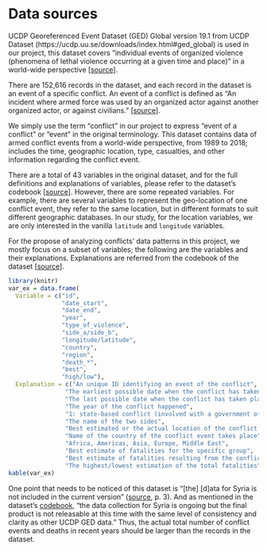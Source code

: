 # Data sources

UCDP Georeferenced Event Dataset (GED) Global version 19.1 from UCDP Dataset (https://ucdp.uu.se/downloads/index.html#ged_global) is used in our project, this dataset covers "individual events of organized violence (phenomena of lethal violence occurring at a given time and place)" in a world-wide perspective [[source](https://ucdp.uu.se/downloads/index.html#ged_global){target="_blank"}].

There are 152,616 records in the dataset, and each record in the dataset is an event of a specific conflict. An event of a conflict is defined as "An incident where armed force was used by an organized actor against another organized actor, or against civilians." [[source](https://ucdp.uu.se/downloads/ged/ged191.pdf){target="_blank"}]. 

We simply use the term "conflict" in our project to express "event of a conflict" or "event" in the original terminology. This dataset contains data of armed conflict events from a world-wide perspective, from 1989 to 2018; includes the time, geographic location, type, casualties, and other information regarding the conflict event. 

There are a total of 43 variables in the original dataset, and for the full definitions and explanations of variables, please refer to the dataset's codebook [[source](https://ucdp.uu.se/downloads/ged/ged191.pdf){target="_blank"}]. However, there are some repeated variables. For example, there are several variables to represent the geo-location of one conflict event, they refer to the same location, but in different formats to suit different geographic databases. In our study, for the location variables, we are only interested in the vanilla `latitude` and `longitude` variables.

For the propose of analyzing conflicts' data patterns in this project, we mostly focus on a subset of variables; the following are the variables and their explanations. Explanations are referred from the codebook of the dataset [[source](https://ucdp.uu.se/downloads/ged/ged191.pdf){target="_blank"}].

```r
library(knitr)
var_ex = data.frame(
  Variable = c("id",
               "date_start",
               "date_end",
               "year",
               "type_of_violence",
               "side_a/side_b",
               "longitude/latitude",
               "country",
               "region",
               "death_*",
               "best",
               "high/low"),
  Explanation = c("An unique ID identifying an event of the conflict",
                "The earliest possible date when the conflict has taken place",
                "The last possible date when the conflict has taken place",
                "The year of the conflict happened",
                "1: state-based conflict (involved with a government of a state or any opposition organization or alliance of organizations); 2: non-state conflict (between organized armed groups); 3: one-sided violence (against civilians)",
                "The name of the two sides",
                "Best estimated or the actual location of the conflict event takes place",
                "Name of the country of the conflict event takes place",
                "Africa, Americas, Asia, Europe, Middle East",
                "Best estimate of fatalities for the specific group",
                "Best estimate of fatalities resulting from the conflict event",
                "The highest/lowest estimation of the total fatalities"))
kable(var_ex)
```

One point that needs to be noticed of this dataset is "[the] [d]ata for Syria is not included in the current version" ([source](https://ucdp.uu.se/downloads/ged/ged191.pdf){target="_blank"}, p. 3). And as mentioned in the dataset's [codebook](https://ucdp.uu.se/downloads/ged/ged191.pdf){target="_blank"}, "the data collection for Syria is ongoing but the final product is not releasable at this time with the same level of consistency and clarity as other UCDP GED data." Thus, the actual total number of conflict events and deaths in recent years should be larger than the records in the dataset.